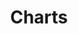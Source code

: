---
title: Charts
description: The Charts component provides various data visualization options including line charts, bar charts, and other graph types for displaying complex data in an intuitive format.
category: components
tags:
  - charts
  - component
  - data-visualization
--- 
